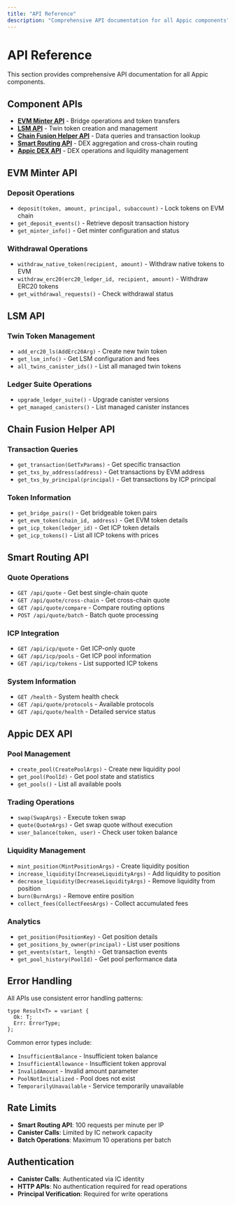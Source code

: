 ```yaml
---
title: "API Reference"
description: "Comprehensive API documentation for all Appic components"
---
```


# API Reference

This section provides comprehensive API documentation for all Appic components.

## Component APIs

- **[EVM Minter API](#evm-minter-api)** - Bridge operations and token transfers
- **[LSM API](#lsm-api)** - Twin token creation and management
- **[Chain Fusion Helper API](#chain-fusion-helper-api)** - Data queries and transaction lookup
- **[Smart Routing API](#smart-routing-api)** - DEX aggregation and cross-chain routing
- **[Appic DEX API](#appic-dex-api)** - DEX operations and liquidity management

## EVM Minter API

### Deposit Operations
- `deposit(token, amount, principal, subaccount)` - Lock tokens on EVM chain
- `get_deposit_events()` - Retrieve deposit transaction history
- `get_minter_info()` - Get minter configuration and status

### Withdrawal Operations
- `withdraw_native_token(recipient, amount)` - Withdraw native tokens to EVM
- `withdraw_erc20(erc20_ledger_id, recipient, amount)` - Withdraw ERC20 tokens
- `get_withdrawal_requests()` - Check withdrawal status

## LSM API

### Twin Token Management
- `add_erc20_ls(AddErc20Arg)` - Create new twin token
- `get_lsm_info()` - Get LSM configuration and fees
- `all_twins_canister_ids()` - List all managed twin tokens

### Ledger Suite Operations
- `upgrade_ledger_suite()` - Upgrade canister versions
- `get_managed_canisters()` - List managed canister instances

## Chain Fusion Helper API

### Transaction Queries
- `get_transaction(GetTxParams)` - Get specific transaction
- `get_txs_by_address(address)` - Get transactions by EVM address
- `get_txs_by_principal(principal)` - Get transactions by ICP principal

### Token Information
- `get_bridge_pairs()` - Get bridgeable token pairs
- `get_evm_token(chain_id, address)` - Get EVM token details
- `get_icp_token(ledger_id)` - Get ICP token details
- `get_icp_tokens()` - List all ICP tokens with prices

## Smart Routing API

### Quote Operations
- `GET /api/quote` - Get best single-chain quote
- `GET /api/quote/cross-chain` - Get cross-chain quote
- `GET /api/quote/compare` - Compare routing options
- `POST /api/quote/batch` - Batch quote processing

### ICP Integration
- `GET /api/icp/quote` - Get ICP-only quote
- `GET /api/icp/pools` - Get ICP pool information
- `GET /api/icp/tokens` - List supported ICP tokens

### System Information
- `GET /health` - System health check
- `GET /api/quote/protocols` - Available protocols
- `GET /api/quote/health` - Detailed service status

## Appic DEX API

### Pool Management
- `create_pool(CreatePoolArgs)` - Create new liquidity pool
- `get_pool(PoolId)` - Get pool state and statistics
- `get_pools()` - List all available pools

### Trading Operations
- `swap(SwapArgs)` - Execute token swap
- `quote(QuoteArgs)` - Get swap quote without execution
- `user_balance(token, user)` - Check user token balance

### Liquidity Management
- `mint_position(MintPositionArgs)` - Create liquidity position
- `increase_liquidity(IncreaseLiquidityArgs)` - Add liquidity to position
- `decrease_liquidity(DecreaseLiquidityArgs)` - Remove liquidity from position
- `burn(BurnArgs)` - Remove entire position
- `collect_fees(CollectFeesArgs)` - Collect accumulated fees

### Analytics
- `get_position(PositionKey)` - Get position details
- `get_positions_by_owner(principal)` - List user positions
- `get_events(start, length)` - Get transaction events
- `get_pool_history(PoolId)` - Get pool performance data

## Error Handling

All APIs use consistent error handling patterns:

```candid
type Result<T> = variant {
  Ok: T;
  Err: ErrorType;
};
```

Common error types include:
- `InsufficientBalance` - Insufficient token balance
- `InsufficientAllowance` - Insufficient token approval
- `InvalidAmount` - Invalid amount parameter
- `PoolNotInitialized` - Pool does not exist
- `TemporarilyUnavailable` - Service temporarily unavailable

## Rate Limits

- **Smart Routing API**: 100 requests per minute per IP
- **Canister Calls**: Limited by IC network capacity
- **Batch Operations**: Maximum 10 operations per batch

## Authentication

- **Canister Calls**: Authenticated via IC identity
- **HTTP APIs**: No authentication required for read operations
- **Principal Verification**: Required for write operations